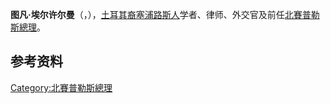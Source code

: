 {{Infobox officeholder
| honorific-prefix   = 
| name               = 图凡·埃尔许尔曼<br>Tufan Erhürman
|office       = {{TRNC}}[[北賽普勒斯總理|總理]]
|president    = [[穆斯塔法·阿肯哲|穆斯塔法·阿肯哲]]
|term_start   = 2018年2月2日
|deputy = [[库德雷特·厄泽尔萨伊|库德雷特·厄泽尔萨伊]]
|term_end     = 2019年5月22日
|predecessor  = [[侯赛因·厄兹居尔京|侯赛因·厄兹居尔京]]
|successor    = [[埃爾辛·塔塔爾|埃爾辛·塔塔爾]]
|office1 = [[共和土耳其党|共和土耳其党]]党魁
|term_start1 = 2016年11月13日
|term_end1     = 
|predecessor1  = [[麥赫邁特·阿里·塔拉特|麥赫邁特·阿里·塔拉特]]
|successor1    = 
|office6        = [[共和国议会_(北塞浦路斯)|共和国议会]]议员 
|term_start6    = 2013年7月28日
|term_end6      = 
|constituency6 = [[尼科西亚|尼科西亚]] ([[北塞浦路斯土耳其共和国第八届议会|2013年]], 
[[北塞浦路斯土耳其共和国第九届议会|2018年]])
| native_name        = 
| native_name_lang   = 
| honorific-suffix   = 
| image              = Tufan Erhürman (cropped).jpg
| image_size         = 
| smallimage         = <!--If this is specified, "image" should not be.-->
| alt                = 
| caption            = 
| alongside          = <!--For two or more people serving in the same position from the same district.  (e.g. United States Senators.)-->
| majority           = 
| prior_term         =
| order2             =  <!--Can be repeated up to eight times by changing the number-->
| office2            =  <!--Can be repeated up to eight times by changing the number-->
| term_start2        =  <!--Can be repeated up to eight times by changing the number-->
| term_end2          =  <!--Can be repeated up to eight times by changing the number-->
| alongside2         =  <!--Can be repeated up to eight times by changing the number-->
| monarch2           =  <!--Can be repeated up to eight times by changing the number-->
| president2         =  <!--Can be repeated up to eight times by changing the number-->
| governor_general2  =  <!--Can be repeated up to eight times by changing the number-->
| primeminister2     =  <!--Can be repeated up to eight times by changing the number-->
| governor2          =  <!--Can be repeated up to eight times by changing the number-->
| vicepresident2     =  <!--Can be repeated up to eight times by changing the number-->
| viceprimeminister2 =  <!--Can be repeated up to eight times by changing the number-->
| deputy2            =  <!--Can be repeated up to eight times by changing the number-->
| lieutenant2        =  <!--Can be repeated up to eight times by changing the number-->
| succeeding2        =  <!--Can be repeated up to eight times by changing the number-->
| predecessor2       =  <!--Can be repeated up to eight times by changing the number-->
| successor2         =  <!--Can be repeated up to eight times by changing the number-->
| constituency2      =  <!--Can be repeated up to eight times by changing the number-->
| majority2          =  <!--Can be repeated up to eight times by changing the number-->
| prior_term2        =  <!--Can be repeated up to eight times by changing the number-->
| birth_name          = 
| birth_date         = {{Birth year and age|1970}}
| birth_place        = {{CYP}}[[尼科西亚|尼科西亚]]
| death_date         = <!-- {{Death date and age|YYYY|MM|DD|YYYY|MM|DD}} -->
| death_place        = 
| restingplace       = 
| restingplacecoordinates = 
| citizenship        = 
| nationality        = {{TRNC}}
| party              = [[共和土耳其党|共和土耳其党]]
| otherparty         =  <!--For additional political affiliations-->
| spouse             = 妮尔登·贝克塔什·埃尔许尔曼（Nilden Bektaş Erhürman）
| partner            =  <!--For those with a domestic partner and not married-->
| relations          = 
| children           = 
| parents            = 
| residence          = 
| education          = 
| alma_mater         = [[安卡拉大学|安卡拉大学]] ([[哲學博士|PhD]])
| occupation         = 
| profession         = 
| known_for          = 
| cabinet            = 
| committees         = 
| portfolio          = 
| religion           = 
| blank1             = 
| data1              = 
| blank2             = 
| data2              = 
| signature          = 
| signature_alt      = 
| website            = {{URL|http://www.tufanerhurman.com/}}
}}
'''图凡·埃尔许尔曼'''（{{lang-tr|Tufan Erhürman}}，{{bd|1970年}}），[[土耳其裔塞浦路斯人|土耳其裔塞浦路斯人]]学者、律师、外交官及前任[[北賽普勒斯總理|北賽普勒斯總理]]。

==参考资料==
{{reflist|2}}

{{s-start}}
{{s-off}}
{{s-bef|before=[[侯赛因·厄兹居尔京|侯赛因·厄兹居尔京]]}}
{{s-ttl|title=[[北賽普勒斯總理|北賽普勒斯總理]]|years=2018–2019年}}
{{s-aft|after=[[埃爾辛·塔塔爾|埃爾辛·塔塔爾]]}}
{{s-end}}

{{Current Northern Cyprus Cabinet}}
{{Prime Ministers of Northern Cyprus}}

[[Category:北賽普勒斯總理|Category:北賽普勒斯總理]]
